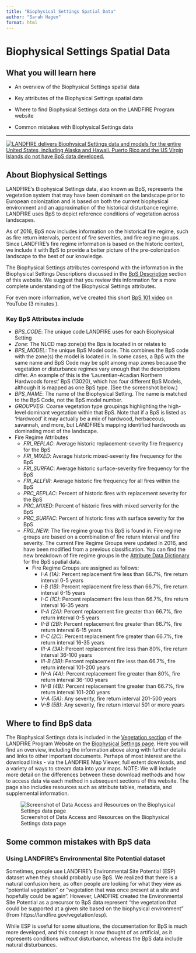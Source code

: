 ```yaml
---
title: "Biophysical Settings Spatial Data"
author: "Sarah Hagen"
format: html
---
```


# Biophysical Settings Spatial Data

## What you will learn here

-   An overview of the Biophysical Settings spatial data

-   Key attributes of the Biophysical Settings spatial data

-   Where to find Biophysical Settings data on the LANDFIRE Program website

-   Common mistakes with Biophysical Settings data

---

[![LANDFIRE delivers Biophysical Settings data and models for the entire United States, including Alaska and Hawaii. Puerto Rico and the US Virgin Islands do not have BpS data developed.](images/BpS_map.bmp){fig-alt="A map of the Biophysical Settings data for the Contiguous United States, Alaska, and Hawaii." fig-align="center"}](https://landfire.gov/vegetation/bps-models)

## About Biophysical Settings

LANDFIRE’s Biophysical Settings data, also known as BpS, represents the vegetation system that may have been dominant on the landscape prior to European colonization and is based on both the current biophysical environment and an approximation of the historical disturbance regime. LANDFIRE uses BpS to depict reference conditions of vegetation across landscapes.

As of 2016, BpS now includes information on the historical fire regime, such as fire return intervals, percent of fire severities, and fire regime groups. Since LANDFIRE’s fire regime information is based on the historic context, we include it with BpS to provide a better picture of the pre-colonization landscape to the best of our knowledge.

The Biophysical Settings attributes correspond with the information in the Biophysical Settings Descriptions discussed in the [BpS Description](bps-description.html) section of this website. We suggest that you review this information for a more complete understanding of the Biophysical Settings attributes.

For even more information, we’ve created this short [BpS 101 video](https://youtu.be/xjaWJCe7udQ) on YouTube (3 minutes ).

### Key BpS Attributes include

-   *BPS_CODE*: The unique code LANDFIRE uses for each Biophysical Setting
-   *Zone*: The NLCD map zone(s) the Bps is located in or relates to
-   *BPS_MODEL*: The unique BpS Model code. This combines the BpS code with the zone(s) the model is located in. In some cases, a BpS with the same name and BpS Code may be split among map zones because the vegetation or disturbance regimes vary enough that the descriptions differ. An example of this is the ‘Laurentian-Acadian Northern Hardwoods forest’ BpS (13020), which has four different BpS Models, although it is mapped as one BpS type. (See the screenshot below.)
-   *BPS_NAME*: The name of the Biophysical Setting. The name is matched to the BpS Code, not the BpS model number.
-   *GROUPVEG*: Coarse vegetation type groupings highlighting the high-level dominant vegetation within that BpS. Note that if a BpS is listed as ‘Hardwood’ it may actually be a mix of hardwood, herbaceous, savannah, and more, but LANDFIRE’s mapping identified hardwoods as dominating most of the landscape.
-   Fire Regime Attributes
    -   *FRI_REPLAC*: Average historic replacement-severity fire frequency for the BpS
    -   *FRI_MIXED*: Average historic mixed-severity fire frequency for the BpS
    -   *FRI_SURFAC*: Average historic surface-severity fire frequency for the BpS
    -   *FRI_ALLFIR*: Average historic fire frequency for all fires within the BpS
    -   *PRC_REPLAC*: Percent of historic fires with replacement severity for the BpS
    -   *PRC_MIXED*: Percent of historic fires with mixed serverity for the BpS
    -   *PRC_SURFAC*: Percent of historic fires with surface severity for the BpS
    -   *FRG_NEW*: The fire regime group this BpS is found in. Fire regime groups are based on a combination of fire return interval and fire severity. The current Fire Regime Groups were updated in 2016, and have been modified from a previous classification. You can find the new breakdown of fire regime groups in the [Attribute Data Dictionary](https://landfire.gov/sites/default/files/DataDictionary/LF2020/LF20_BPSADD_220.pdf) for the BpS spatial data.
        -   Fire Regime Groups are assigned as follows:
            -   *I-A (1A)*: Percent replacement fire less than 66.7%, fire return interval 0-5 years
            -   *I-B (1B)*: Percent replacement fire less than 66.7%, fire return interval 6-15 years
            -   *I-C (1C)*: Percent replacement fire less than 66.7%, fire return interval 16-35 years
            -   *II-A (2A)*: Percent replacement fire greater than 66.7%, fire return interval 0-5 years
            -   *II-B (2B)*: Percent replacement fire greater than 66.7%, fire return interval 6-15 years
            -   *II-C (2C)*: Percent replacement fire greater than 66.7%, fire return interval 16-35 years
            -   *III-A (3A)*: Percent replacement fire less than 80%, fire return interval 36-100 years
            -   *III-B (3B)*: Percent replacement fire less than 66.7%, fire return interval 101-200 years
            -   *IV-A (4A)*: Percent replacement fire greater than 80%, fire return interval 36-100 years
            -   *IV-B (4B)*: Percent replacement fire greater than 66.7%, fire return interval 101-200 years
            -   *V-A (5A)*: Any severity, fire return interval 201-500 years
            -   *V-B (5B)*: Any severity, fire return interval 501 or more years

## Where to find BpS data

The Biophysical Settings data is included in the [Vegetation section](https://landfire.gov/vegetation/bps) of the LANDFIRE Program Website on the [Biophysical Settings page](https://landfire.gov/vegetation/bps). Here you will find an overview, including the information above along with further details and links to other important documents. Perhaps of most interest are the download links - via the LANDFIRE Map Viewer, full extent downloads, and a variety of ways to stream data into your maps. NOTE: We will include more detail on the differences between these download methods and how to access data via each method in subsequent sections of this website. The page also includes resources such as attribute tables, metadata, and supplemental information.

![Screenshot of Data Access and Resources on the Biophysical Settings data page](images/BpSSpatial_lfgov.bmp){fig-alt="Location on landfire.gov, the LANDFIRE Program website, of where to find the Data Access and Resources sections of the Biophysical Settings data page. When you browse to landfire.gov/vegetation/bps, these resources are near the bottom of the page under the Data Access and Biophysical Settings Resources headings."}

## Some common mistakes with BpS data

### Using LANDFIRE’s Environmental Site Potential dataset

Sometimes, people use LANDFIRE’s Environmental Site Potential (ESP) dataset when they should probably use BpS. We realized that there is a natural confusion here, as often people are looking for what they view as “potential vegetation” or “vegetation that was once present at a site and hopefully could be again”. However, LANDFIRE created the Environmental Site Potential as a precursor to BpS data represent “the vegetation that could be supported at a given site based on the biophysical environment” (from https://landfire.gov/vegetation/esp).

While ESP is useful for some situations, the documentation for BpS is much more developed, and this concept is now thought of as artificial, as it represents conditions *without* disturbance, whereas the BpS data include natural disturbances.
